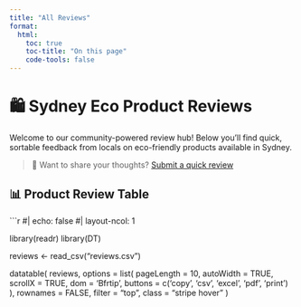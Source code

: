```yaml
---
title: "All Reviews"
format:
  html:
    toc: true
    toc-title: "On this page"
    code-tools: false
---
```


# 🛍️ Sydney Eco Product Reviews

Welcome to our community-powered review hub! Below you'll find quick, sortable feedback from locals on eco-friendly products available in Sydney.

> 🌿 Want to share your thoughts? [Submit a quick review](https://tally.so/r/wdRZZq)

## 📊 Product Review Table

```r
#| echo: false
#| layout-ncol: 1

library(readr)
library(DT)

reviews <- read_csv("reviews.csv")

datatable(
  reviews,
  options = list(
    pageLength = 10,
    autoWidth = TRUE,
    scrollX = TRUE,
    dom = 'Bfrtip',
    buttons = c('copy', 'csv', 'excel', 'pdf', 'print')
  ),
  rownames = FALSE,
  filter = "top",
  class = "stripe hover"
)
